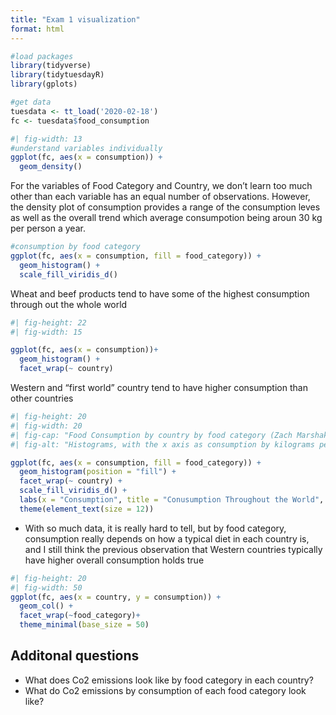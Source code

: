 ```yaml
---
title: "Exam 1 visualization"
format: html
---
```


```r
#load packages
library(tidyverse)
library(tidytuesdayR)
library(gplots)
```

```r
#get data
tuesdata <- tt_load('2020-02-18')
fc <- tuesdata$food_consumption
```

```r
#| fig-width: 13
#understand variables individually
ggplot(fc, aes(x = consumption)) +
  geom_density()
```

For the variables of Food Category and Country, we don't learn too much other than each variable has an equal number of observations. However, the density plot of consumption provides a range of the consumption leves as well as the overall trend which average consumpotion being aroun 30 kg per person a year.

```r
#consumption by food category
ggplot(fc, aes(x = consumption, fill = food_category)) +
  geom_histogram() +
  scale_fill_viridis_d()
```
Wheat and beef products tend to have some of the highest consumption through out the whole world

```r
#| fig-height: 22
#| fig-width: 15

ggplot(fc, aes(x = consumption))+
  geom_histogram() +
  facet_wrap(~ country)
```

Western and "first world" country tend to have higher consumption than other countries

```r
#| fig-height: 20
#| fig-width: 20
#| fig-cap: "Food Consumption by country by food category (Zach Marshak, March 2025, data source: Nu3"
#| fig-alt: "Histograms, with the x axis as consumption by kilograms per person per year, facted by country, and filled by food category(Beef, eggs, fish, lam & goat, Dairy, Prok, poultry, rice, soybeans, and wheat)"

ggplot(fc, aes(x = consumption, fill = food_category)) +
  geom_histogram(position = "fill") +
  facet_wrap(~ country) +
  scale_fill_viridis_d() +
  labs(x = "Consumption", title = "Conusumption Throughout the World", fill = "Food Category") +
  theme(element_text(size = 12))
```

-  With so much data, it is really hard to tell, but by food category, consumption really depends on how a typical diet in each country is, and I still think the previous observation that Western countries typically have higher overall consumption holds true

```r
#| fig-height: 20
#| fig-width: 50
ggplot(fc, aes(x = country, y = consumption)) +
  geom_col() +
  facet_wrap(~food_category)+
  theme_minimal(base_size = 50)
```
## Additonal questions

- What does Co2 emissions look like by food category in each country?
- What do Co2 emissions by consumption of each food category look like?

